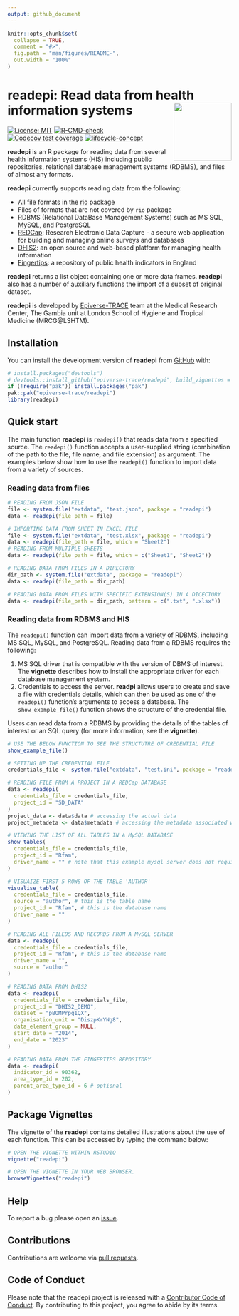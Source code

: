 ```yaml
---
output: github_document
---
```


<!-- README.md is generated from README.Rmd. Please edit that file -->

```r
knitr::opts_chunk$set(
  collapse = TRUE,
  comment = "#>",
  fig.path = "man/figures/README-",
  out.width = "100%"
)
```

# readepi: Read data from health information systems <img src="man/figures/logo.png" align="right" width="130"/>

<!-- badges: start -->
[![License: MIT](https://img.shields.io/badge/License-MIT-yellow.svg)](https://opensource.org/licenses/MIT) [![R-CMD-check](https://github.com/epiverse-trace/readepi/actions/workflows/R-CMD-check.yaml/badge.svg)](https://github.com/epiverse-trace/readepi/actions/workflows/R-CMD-check.yaml) [![Codecov test coverage](https://codecov.io/gh/epiverse-trace/readepi/branch/main/graph/badge.svg)](https://app.codecov.io/gh/epiverse-trace/readepi?branch=main) [![lifecycle-concept](https://raw.githubusercontent.com/reconverse/reconverse.github.io/master/images/badge-maturing.svg)](https://www.reconverse.org/lifecycle.html#concept)
<!-- badges: end -->

**readepi** is an R package for reading data from several health information systems (HIS) including public repositories, relational database management systems (RDBMS), and  files of almost any formats.

**readepi** currently supports reading data from the following:

-   All file formats in the [rio](https://cran.r-project.org/web/packages/rio/vignettes/rio.html) package\
-   Files of formats that are not covered  by `rio` package\
-   RDBMS (Relational DataBase Management Systems) such as MS SQL,  MySQL, and PostgreSQL\ 
- [REDCap](https://projectredcap.org/software/): Research Electronic Data Capture - a secure web application for building and managing online surveys and databases\
-   [DHIS2](https://dhis2.org/about/): an open source and web-based platform for   managing health information\
-   [Fingertips](https://fingertips.phe.org.uk/): a repository of public health indicators in England

**readepi** returns a list object containing one or more data frames. **readepi** also has a number of auxiliary functions the import of a subset of original dataset.

**readepi** is developed by [Epiverse-TRACE](https://data.org/initiatives/epiverse/) team at the Medical Research Center, The Gambia unit at London School of Hygiene and Tropical Medicine (MRCG@LSHTM).


## Installation

You can install the development version of **readepi** from [GitHub](https://github.com/) with:

```r
# install.packages("devtools")
# devtools::install_github("epiverse-trace/readepi", build_vignettes = TRUE)
if (!require("pak")) install.packages("pak")
pak::pak("epiverse-trace/readepi")
library(readepi)
```

## Quick start

The main function **readepi**  is `readepi()` that reads data from a specified source. The `readepi()` function accepts a user-supplied string (combination of the path to the file, file name, and file extension) as argument. The examples below show how to use the `readepi()` function to import data from a variety of sources.

### Reading data from files

```r
# READING FROM JSON FILE
file <- system.file("extdata", "test.json", package = "readepi")
data <- readepi(file_path = file)

# IMPORTING DATA FROM SHEET IN EXCEL FILE
file <- system.file("extdata", "test.xlsx", package = "readepi")
data <- readepi(file_path = file, which = "Sheet2")
# READING FROM MULTIPLE SHEETS
data <- readepi(file_path = file, which = c("Sheet1", "Sheet2"))

# READING DATA FROM FILES IN A DIRECTORY
dir_path <- system.file("extdata", package = "readepi")
data <- readepi(file_path = dir_path)

# READING DATA FROM FILES WITH SPECIFIC EXTENSION(S) IN A DICECTORY
data <- readepi(file_path = dir_path, pattern = c(".txt", ".xlsx"))
```



### Reading data from RDBMS and HIS

The `readepi()` function can import data from a variety of RDBMS, including MS SQL, MySQL, and PostgreSQL. Reading data from a RDBMS requires the following:

1. MS SQL driver that is compatible with the version of DBMS of interest. The **vignette** describes how to install the appropriate driver for each database management system.\
2.  Credentials to access the server. **readpi** allows users to create and save a file with credentials details, which can then be used as one of the `readepi()` function's arguments to access a database. The `show_example_file()` function shows the structure of the credential file.

Users can read data from a RDBMS by providing the details of the tables of interest or an SQL query (for more information, see the **vignette**). 



```r
# USE THE BELOW FUNCTION TO SEE THE STRUCTUTRE OF CREDENTIAL FILE
show_example_file()

# SETTING UP THE CREDENTIAL FILE
credentials_file <- system.file("extdata", "test.ini", package = "readepi")

# READING FILE FROM A PROJECT IN A REDCap DATABASE
data <- readepi(
  credentials_file = credentials_file,
  project_id = "SD_DATA"
)
project_data <- data$data # accessing the actual data
project_metadeta <- data$metadata # accessing the metadata associated with project

# VIEWING THE LIST OF ALL TABLES IN A MySQL DATABASE
show_tables(
  credentials_file = credentials_file,
  project_id = "Rfam",
  driver_name = "" # note that this example mysql server does not require a driver
)

# VISUAIZE FIRST 5 ROWS OF THE TABLE 'AUTHOR'
visualise_table(
  credentials_file = credentials_file,
  source = "author", # this is the table name
  project_id = "Rfam", # this is the database name
  driver_name = ""
)

# READING ALL FILEDS AND RECORDS FROM A MySQL SERVER
data <- readepi(
  credentials_file = credentials_file,
  project_id = "Rfam", # this is the database name
  driver_name = "",
  source = "author"
)

# READING DATA FROM DHIS2
data <- readepi(
  credentials_file = credentials_file,
  project_id = "DHIS2_DEMO",
  dataset = "pBOMPrpg1QX",
  organisation_unit = "DiszpKrYNg8",
  data_element_group = NULL,
  start_date = "2014",
  end_date = "2023"
)

# READING DATA FROM THE FINGERTIPS REPOSITORY
data <- readepi(
  indicator_id = 90362,
  area_type_id = 202,
  parent_area_type_id = 6 # optional
)
```

## Package Vignettes

The vignette of the **readepi** contains detailed illustrations about the use of each function. This can be accessed by typing the command below:

```r
# OPEN THE VIGNETTE WITHIN RSTUDIO
vignette("readepi")

# OPEN THE VIGNETTE IN YOUR WEB BROWSER.
browseVignettes("readepi")
```


## Help

To report a bug please open an [issue](https://github.com/{{ gh_repo }}/issues/new/choose).

## Contributions

Contributions are welcome via [pull requests](https://github.com/epiverse-trace/readepi/pulls).

## Code of Conduct

Please note that the readepi project is released with a [Contributor Code of Conduct](https://contributor-covenant.org/version/2/0/CODE_OF_CONDUCT.html). By contributing to this project, you agree to abide by its terms.
